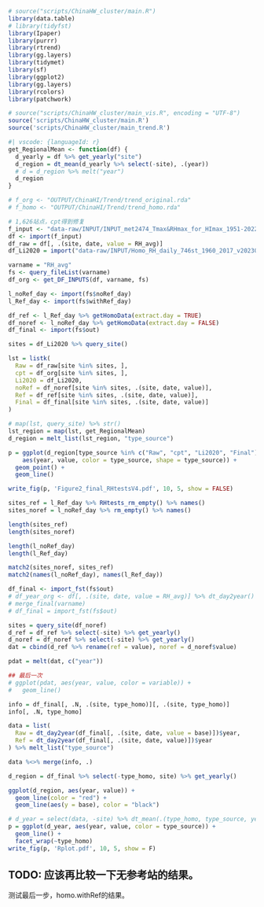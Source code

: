 ```r
# source("scripts/ChinaHW_cluster/main.R")
library(data.table)
# library(tidyfst)
library(Ipaper)
library(purrr)
library(rtrend)
library(gg.layers)
library(tidymet)
library(sf)
library(ggplot2)
library(gg.layers)
library(rcolors)
library(patchwork)

# source("scripts/ChinaHW_cluster/main_vis.R", encoding = "UTF-8")
source('scripts/ChinaHW_cluster/main.R')
source('scripts/ChinaHW_cluster/main_trend.R')

#| vscode: {languageId: r}
get_RegionalMean <- function(df) {
  d_yearly = df %>% get_yearly("site")
  d_region = dt_mean(d_yearly %>% select(-site), .(year))
  # d = d_region %>% melt("year")
  d_region
}

# f_org <- "OUTPUT/ChinaHI/Trend/trend_original.rda"
# f_homo <- "OUTPUT/ChinaHI/Trend/trend_homo.rda"
```

```r
# 1,626站点，cpt得到修复
f_input <- "data-raw/INPUT/INPUT_met2474_Tmax&RHmax_for_HImax_1951-2022_V2.fst"
df <- import(f_input)
df_raw = df[, .(site, date, value = RH_avg)]
df_Li2020 = import("data-raw/INPUT/Homo_RH_daily_746st_1960_2017_v20230405.fst")

varname = "RH_avg"
fs <- query_fileList(varname)
df_org <- get_DF_INPUTS(df, varname, fs)

l_noRef_day <- import(fs$noRef_day)
l_Ref_day <- import(fs$withRef_day)

df_ref <- l_Ref_day %>% getHomoData(extract.day = TRUE)
df_noref <- l_noRef_day %>% getHomoData(extract.day = FALSE)
df_final <- import(fs$out)
```


```r
sites = df_Li2020 %>% query_site()

lst = listk(
  Raw = df_raw[site %in% sites, ],
  cpt = df_org[site %in% sites, ],
  Li2020 = df_Li2020,
  noRef = df_noref[site %in% sites, .(site, date, value)], 
  Ref = df_ref[site %in% sites, .(site, date, value)],
  Final = df_final[site %in% sites, .(site, date, value)]
)

# map(lst, query_site) %>% str()
lst_region = map(lst, get_RegionalMean)
d_region = melt_list(lst_region, "type_source")
```

```r
p = ggplot(d_region[type_source %in% c("Raw", "cpt", "Li2020", "Final")], 
    aes(year, value, color = type_source, shape = type_source)) + 
  geom_point() + 
  geom_line()

write_fig(p, 'Figure2_final_RHtestsV4.pdf', 10, 5, show = FALSE)
```

```r
sites_ref = l_Ref_day %>% RHtests_rm_empty() %>% names()
sites_noref = l_noRef_day %>% rm_empty() %>% names()

length(sites_ref)
length(sites_noref)

length(l_noRef_day)
length(l_Ref_day)

match2(sites_noref, sites_ref)
match2(names(l_noRef_day), names(l_Ref_day))

df_final <- import_fst(fs$out)
# df_year_org <- df[, .(site, date, value = RH_avg)] %>% dt_day2year() %>% .$year
# merge_final(varname)
# df_final = import_fst(fs$out)
```


```r
sites = query_site(df_noref)
d_ref = df_ref %>% select(-site) %>% get_yearly()
d_noref = df_noref %>% select(-site) %>% get_yearly()
dat = cbind(d_ref %>% rename(ref = value), noref = d_noref$value)

pdat = melt(dat, c("year"))
```

```r
## 最后一次
# ggplot(pdat, aes(year, value, color = variable)) + 
#   geom_line()
```

```r
info = df_final[, .N, .(site, type_homo)][, .(site, type_homo)]
info[, .N, type_homo]

data = list(
  Raw = dt_day2year(df_final[, .(site, date, value = base)])$year, 
  Ref = dt_day2year(df_final[, .(site, date, value)])$year
) %>% melt_list("type_source")

data %<>% merge(info, .)
```

```r
d_region = df_final %>% select(-type_homo, site) %>% get_yearly()

ggplot(d_region, aes(year, value)) + 
  geom_line(color = "red") + 
  geom_line(aes(y = base), color = "black")
```

```r
# d_year = select(data, -site) %>% dt_mean(.(type_homo, type_source, year))
p = ggplot(d_year, aes(year, value, color = type_source)) + 
  geom_line() + 
  facet_wrap(~type_homo)
write_fig(p, 'Rplot.pdf', 10, 5, show = F)
```

<!-- 1 Original   1016
2 NoRef       244
3 Ref        1214 -->

## TODO: 应该再比较一下无参考站的结果。

测试最后一步，homo.withRef的结果。
